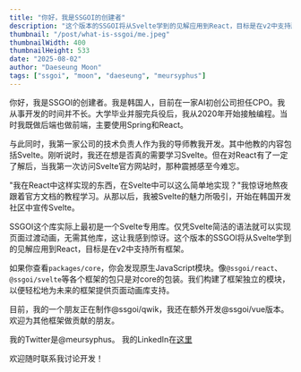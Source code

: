 ```yaml
---
title: "你好，我是SSGOI的创建者"
description: "这个版本的SSGOI将从Svelte学到的见解应用到React，目标是在v2中支持所有框架。"
thumbnail: "/post/what-is-ssgoi/me.jpeg"
thumbnailWidth: 400
thumbnailHeight: 533
date: "2025-08-02"
author: "Daeseung Moon"
tags: ["ssgoi", "moon", "daeseung", "meursyphus"]
---
```


你好，我是SSGOI的创建者。我是韩国人，目前在一家AI初创公司担任CPO。我从事开发的时间并不长。大学毕业并服完兵役后，我从2020年开始接触编程。当时我既做后端也做前端，主要使用Spring和React。

与此同时，我第一家公司的技术负责人作为我的导师教我开发。其中他教的内容包括Svelte。刚听说时，我还在想是否真的需要学习Svelte。但在对React有了一定了解后，当我第一次访问Svelte官方网站时，那种震撼感至今难忘。

"我在React中这样实现的东西，在Svelte中可以这么简单地实现？"我惊讶地熬夜跟着官方文档的教程学习。从那以后，我被Svelte的魅力所吸引，开始在韩国开发社区中宣传Svelte。

SSGOI这个库实际上最初是一个Svelte专用库。仅凭Svelte简洁的语法就可以实现页面过渡动画，无需其他库，这让我感到惊讶。这个版本的SSGOI将从Svelte学到的见解应用到React，目标是在v2中支持所有框架。

如果你查看`packages/core`，你会发现原生JavaScript模块。像`@ssgoi/react`、`@ssgoi/svelte`等各个框架的包只是对core的包装。我们构建了框架独立的模块，以便轻松地为未来的框架提供页面动画库支持。

目前，我的一个朋友正在制作@ssgoi/qwik，我还在额外开发@ssgoi/vue版本。欢迎为其他框架做贡献的朋友。

我的Twitter是@meursyphus。
我的LinkedIn在[这里](https://www.linkedin.com/in/%EB%AC%B8%EB%8C%80%EC%8A%B9/)

欢迎随时联系我讨论开发！